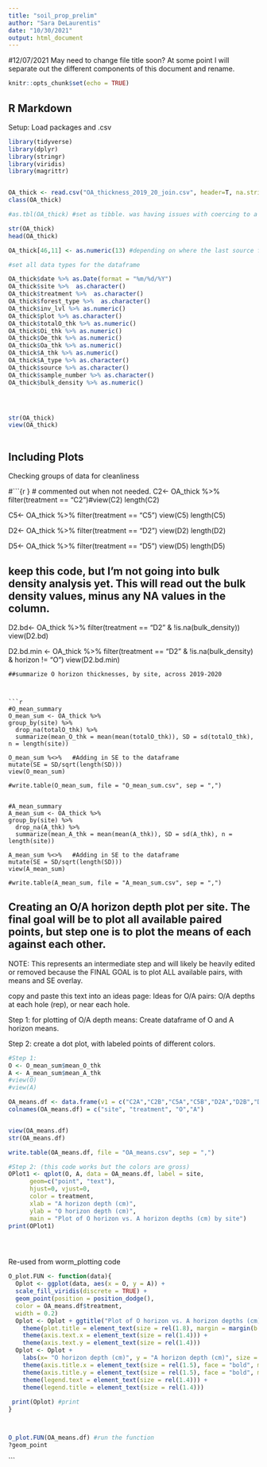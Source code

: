 ```yaml
---
title: "soil_prop_prelim"
author: "Sara DeLaurentis"
date: "10/30/2021"
output: html_document
---
```


#12/07/2021 May need to change file title soon? At some point I will separate out the different components of this document and rename.
```r
knitr::opts_chunk$set(echo = TRUE)
```

## R Markdown
Setup: Load packages and .csv

```r
library(tidyverse)
library(dplyr)
library(stringr)
library(viridis)
library(magrittr)


OA_thick <- read.csv("OA_thickness_2019_20_join.csv", header=T, na.strings=c("", " ", "NA"))
class(OA_thick)

#as.tbl(OA_thick) #set as tibble. was having issues with coercing to a dataframe (using as.data.frame)

str(OA_thick)
head(OA_thick)

OA_thick[46,11] <- as.numeric(13) #depending on where the last source file was saved from, this cell may be imported as a date. The correct value should be 13 (cm). D5A R2 (2019), A_thk = 13.

#set all data types for the dataframe

OA_thick$date %>% as.Date(format = "%m/%d/%Y")
OA_thick$site %>%  as.character()
OA_thick$treatment %>%  as.character()
OA_thick$forest_type %>%  as.character()
OA_thick$inv_lvl %>% as.numeric()
OA_thick$plot %>% as.character()
OA_thick$totalO_thk %>% as.numeric()
OA_thick$Oi_thk %>% as.numeric()
OA_thick$Oe_thk %>% as.numeric()
OA_thick$Oa_thk %>% as.numeric()
OA_thick$A_thk %>% as.numeric()
OA_thick$A_type %>% as.character()
OA_thick$source %>% as.character()
OA_thick$sample_number %>% as.character()
OA_thick$bulk_density %>% as.numeric()




str(OA_thick)
view(OA_thick)

```


 
```r


```



## Including Plots

Checking groups of data for cleanliness

#```{r } # commented out when not needed.
C2<- OA_thick %>% filter(treatment == "C2")#view(C2)
length(C2)

C5<- OA_thick %>% filter(treatment == "C5")
view(C5)
length(C5)

D2<- OA_thick %>% filter(treatment == "D2")
view(D2)
length(D2)

D5<- OA_thick %>% filter(treatment == "D5")
view(D5)
length(D5)




## keep this code, but I'm not going into bulk density analysis yet. This will read out the bulk density values, minus any NA values in the column.
D2.bd<- OA_thick %>% 
  filter(treatment == "D2" & !is.na(bulk_density))
view(D2.bd)

D2.bd.min <- OA_thick %>% 
  filter(treatment == "D2" & !is.na(bulk_density) & horizon != "O")
view(D2.bd.min)

```
##summarize O horizon thicknesses, by site, across 2019-2020



```r

#O_mean_summary
O_mean_sum <- OA_thick %>% 
group_by(site) %>% 
  drop_na(totalO_thk) %>% 
  summarize(mean_O_thk = mean(mean(totalO_thk)), SD = sd(totalO_thk), n = length(site))

O_mean_sum %<>%   #Adding in SE to the dataframe  
mutate(SE = SD/sqrt(length(SD)))
view(O_mean_sum)

#write.table(O_mean_sum, file = "O_mean_sum.csv", sep = ",")


#A_mean_summary
A_mean_sum <- OA_thick %>% 
group_by(site) %>% 
  drop_na(A_thk) %>% 
  summarize(mean_A_thk = mean(mean(A_thk)), SD = sd(A_thk), n = length(site))

A_mean_sum %<>%   #Adding in SE to the dataframe  
mutate(SE = SD/sqrt(length(SD)))
view(A_mean_sum)

#write.table(A_mean_sum, file = "A_mean_sum.csv", sep = ",")

```
## Creating an O/A horizon depth plot per site. The final goal will be to plot all available paired points, but step one is to plot the means of each against each other. 

NOTE: This represents an intermediate step and will likely be heavily edited or removed because the FINAL GOAL is to plot ALL available pairs, with means and SE overlay. 

copy and paste this text into an ideas page:
Ideas for O/A pairs: O/A depths at each hole (rep), or near each hole.


Step 1: for plotting of O/A depth means: Create dataframe of O and A horizon means.

Step 2: create a dot plot, with labeled points of different colors.


```r
#Step 1:
O <- O_mean_sum$mean_O_thk
A <- A_mean_sum$mean_A_thk
#view(O)
#view(A)

OA_means.df <- data.frame(v1 = c("C2A","C2B","C5A","C5B","D2A","D2B","D5A","D5B"), v2 = c("C2", "C2", "C5", "C5", "D2", "D2", "D5", "D5"), v3 = O, v4 = A)
colnames(OA_means.df) = c("site", "treatment", "O","A")


view(OA_means.df)
str(OA_means.df)

write.table(OA_means.df, file = "OA_means.csv", sep = ",")

#Step 2: (this code works but the colors are gross)
OPlot1 <- qplot(O, A, data = OA_means.df, label = site, 
      geom=c("point", "text"),
      hjust=0, vjust=0,
      color = treatment,
      xlab = "A horizon depth (cm)",
      ylab = "O horizon depth (cm)",
      main = "Plot of O horizon vs. A horizon depths (cm) by site")
print(OPlot1)





```




Re-used from worm_plotting code
```r

O_plot.FUN <- function(data){
  Oplot <- ggplot(data, aes(x = O, y = A)) +
  scale_fill_viridis(discrete = TRUE) +
  geom_point(position = position_dodge(),
  color = OA_means.df$treatment,
  width = 0.2)
  Oplot <- Oplot + ggtitle("Plot of O horizon vs. A horizon depths (cm) by site") +
    theme(plot.title = element_text(size = rel(1.8), margin = margin(b = 10)))+
    theme(axis.text.x = element_text(size = rel(1.4))) +
    theme(axis.text.y = element_text(size = rel(1.4))) 
  Oplot <- Oplot +
    labs(x= "O horizon depth (cm)", y = "A horizon depth (cm)", size = rel(1.8)) +
    theme(axis.title.x = element_text(size = rel(1.5), face = "bold", margin = margin(t = 8)))+
    theme(axis.title.y = element_text(size = rel(1.5), face = "bold", margin = margin(r = 8)))+
    theme(legend.text = element_text(size = rel(1.4))) +
    theme(legend.title = element_text(size = rel(1.4)))
  
 print(Oplot) #print
}



O_plot.FUN(OA_means.df) #run the function
?geom_point

```




```